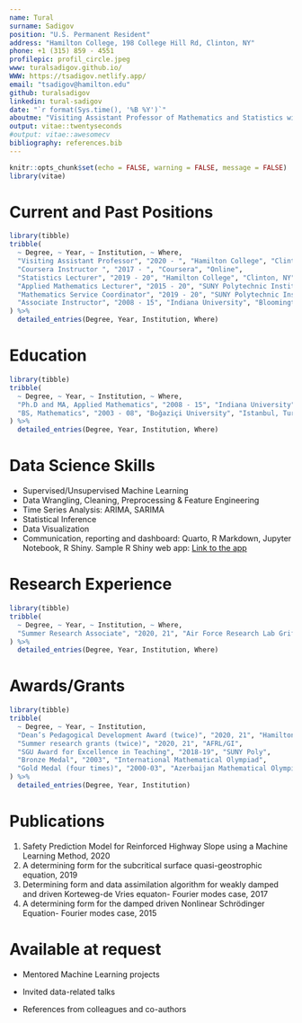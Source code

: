 ```yaml
---
name: Tural
surname: Sadigov
position: "U.S. Permanent Resident"
address: "Hamilton College, 198 College Hill Rd, Clinton, NY"
phone: +1 (315) 859 - 4551
profilepic: profil_circle.jpeg
www: turalsadigov.github.io/
WWW: https://tsadigov.netlify.app/
email: "tsadigov@hamilton.edu"
github: turalsadigov
linkedin: tural-sadigov
date: "`r format(Sys.time(), '%B %Y')`"
aboutme: "Visiting Assistant Professor of Mathematics and Statistics with Ph.D. in Applied Mathematics and 7+ years experience in developing and teaching both mathematics and data-related courses such as various levels of Statistics, Machine Learning, Probability and Time Series Analysis (on Coursera) and mentoring undergraduate Machine Learning projects in Statistical Methods in Machine Learning course. Using R and RStudio extensively in all data-related course. Creator of R package stats2data (https://github.com/turalsadigov/stats2data) for Statistical Modeling and Applciations course at Hamilton College. Skills: Mathematics, Statistics, Machine Learning, Python, R, SQLite, Quarto, R Markdwon, LaTeX"
output: vitae::twentyseconds
#output: vitae::awesomecv
bibliography: references.bib
---
```


```r
knitr::opts_chunk$set(echo = FALSE, warning = FALSE, message = FALSE)
library(vitae)
```

# Current and Past Positions

```r
library(tibble)
tribble(
  ~ Degree, ~ Year, ~ Institution, ~ Where,
  "Visiting Assistant Professor", "2020 - ", "Hamilton College", "Clinton, NY",
  "Coursera Instructor ", "2017 - ", "Coursera", "Online",
  "Statistics Lecturer", "2019 - 20", "Hamilton College", "Clinton, NY",
  "Applied Mathematics Lecturer", "2015 - 20", "SUNY Polytechnic Institute", "Utica, NY",
  "Mathematics Service Coordinator", "2019 - 20", "SUNY Polytechnic Institute", "Utica, NY",
  "Associate Instructor", "2008 - 15", "Indiana University", "Bloomington, IN"
) %>% 
  detailed_entries(Degree, Year, Institution, Where)
```

# Education

```r
library(tibble)
tribble(
  ~ Degree, ~ Year, ~ Institution, ~ Where,
  "Ph.D and MA, Applied Mathematics", "2008 - 15", "Indiana University", "Bloomington, IN",
  "BS, Mathematics", "2003 - 08", "Boğaziçi University", "Istanbul, Turkey"
) %>% 
  detailed_entries(Degree, Year, Institution, Where)
```

# Data Science Skills

-   Supervised/Unsupervised Machine Learning
-   Data Wrangling, Cleaning, Preprocessing & Feature Engineering
-   Time Series Analysis: ARIMA, SARIMA
-   Statistical Inference
-   Data Visualization
-   Communication, reporting and dashboard: Quarto, R Markdown, Jupyter Notebook, R Shiny. Sample R Shiny web app: [Link to the app](https://turalsadigov.shinyapps.io/my_new_ames_app/)

# Research Experience

```r
library(tibble)
tribble(
  ~ Degree, ~ Year, ~ Institution, ~ Where,
  "Summer Research Associate", "2020, 21", "Air Force Research Lab Griffis Institute", "Rome, NY",
) %>% 
  detailed_entries(Degree, Year, Institution, Where)
```

# Awards/Grants

```r
library(tibble)
tribble(
  ~ Degree, ~ Year, ~ Institution,
  "Dean’s Pedagogical Development Award (twice)", "2020, 21", "Hamilton College",
  "Summer research grants (twice)", "2020, 21", "AFRL/GI",
  "SGU Award for Excellence in Teaching", "2018-19", "SUNY Poly",
  "Bronze Medal", "2003", "International Mathematical Olympiad",
  "Gold Medal (four times)", "2000-03", "Azerbaijan Mathematical Olympiad"
) %>% 
  detailed_entries(Degree, Year, Institution)
```

# Publications

1.  Safety Prediction Model for Reinforced Highway Slope using a Machine Learning Method, 2020
2.  A determining form for the subcritical surface quasi-geostrophic equation, 2019
3.  Determining form and data assimilation algorithm for weakly damped and driven Korteweg-de Vries equaton- Fourier modes case, 2017
4.  A determining form for the damped driven Nonlinear Schrödinger Equation- Fourier modes case, 2015

# Available at request

-   Mentored Machine Learning projects

-   Invited data-related talks

-   References from colleagues and co-authors

